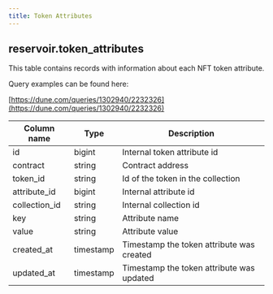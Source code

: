 ```yaml
---
title: Token Attributes
---
```


## **reservoir.token\_attributes**

This table contains records with information about each NFT token attribute.

Query examples can be found here:

[https://dune.com/queries/1302940/2232326](https://dune.com/queries/1302940/2232326)

| **Column name** | **Type**  | **Description**                           |
|-----------------|-----------|-------------------------------------------|
| id              | bigint    | Internal token attribute id               |
| contract        | string    | Contract address                          |
| token\_id       | string    | Id of the token in the collection         |
| attribute\_id   | bigint    | Internal attribute id                     |
| collection\_id  | string    | Internal collection id                    |
| key             | string    | Attribute name                            |
| value           | string    | Attribute value                           |
| created\_at     | timestamp | Timestamp the token attribute was created |
| updated\_at     | timestamp | Timestamp the token attribute was updated |                                                               |
